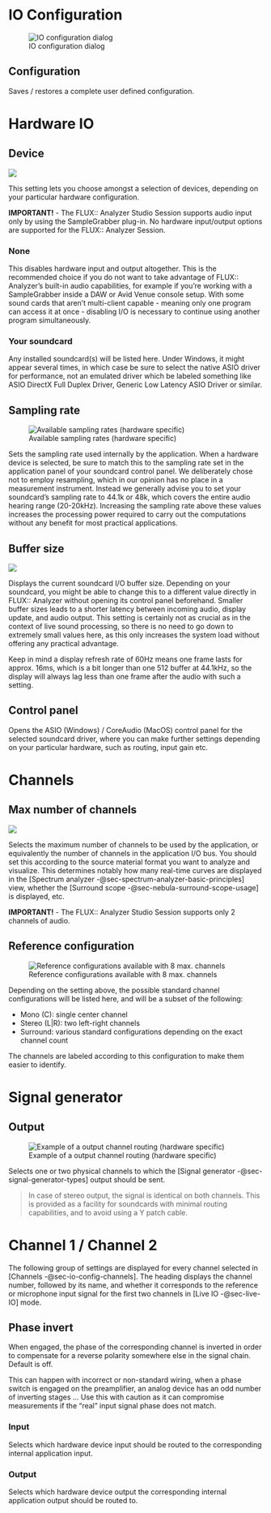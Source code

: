 # IO Configuration {#sec-io-config}
![IO configuration dialog](https://media.githubusercontent.com/media/FLUX-SE/doc_images/main/Analyzer/Setup/IOSetup.png)

## Configuration
Saves / restores a complete user defined configuration.

# Hardware IO

## Device

![](https://media.githubusercontent.com/media/FLUX-SE/doc_images/main/Analyzer/Setup/Devices.png)

This setting lets you choose amongst a selection of devices, depending on your particular hardware configuration.

:::{.callout-warning}
 **IMPORTANT!** - The FLUX:: Analyzer Studio Session supports audio input only by using the SampleGrabber plug-in. 
No hardware input/output options are supported for the FLUX:: Analyzer Session.
:::

### None
This disables hardware input and output altogether. This is the recommended choice if you do not want to take advantage of FLUX:: Analyzer's built-in audio capabilities, for example if you're working with a SampleGrabber inside a DAW or Avid Venue console setup. With some sound cards that aren't multi-client capable - meaning only one program can access it at once - disabling I/O is necessary to continue using another program simultaneously.

### Your soundcard
Any installed soundcard(s) will be listed here. Under Windows, it might appear several times, in which case be sure to select the native ASIO driver for performance, not an emulated driver which be labeled something like ASIO DirectX Full Duplex Driver, Generic Low Latency ASIO Driver or similar.



## Sampling rate
![Available sampling rates (hardware specific)](https://media.githubusercontent.com/media/FLUX-SE/doc_images/main/Analyzer/Setup/SamplingRate.png)

Sets the sampling rate used internally by the application. When a hardware device is selected, be sure to match this to the sampling rate set in the application panel of your soundcard control panel. We deliberately chose not to employ resampling, which in our opinion has no place in a measurement instrument. Instead we generally advise you to set your soundcard's sampling rate to 44.1k or 48k, which covers the entire audio hearing range (20-20kHz). Increasing the sampling rate above these values increases the processing power required to carry out the computations without any benefit for most practical applications.

## Buffer size
![](https://media.githubusercontent.com/media/FLUX-SE/doc_images/main/Analyzer/Setup/BufferSize.png)

Displays the current soundcard I/O buffer size. Depending on your soundcard, you might be able to change this to a different value directly in FLUX:: Analyzer without opening its control panel beforehand. Smaller buffer sizes leads to a shorter latency between incoming audio, display update, and audio output. This setting is certainly not as crucial as in the context of live sound processing, so there is no need to go down to extremely small values here, as this only increases the system load without offering any practical advantage.

Keep in mind a display refresh rate of 60Hz means one frame lasts for approx. 16ms, which is a bit longer than one 512 buffer at 44.1kHz, so the display will always lag less than one frame after the audio with such a setting.

## Control panel
Opens the ASIO (Windows) / CoreAudio (MacOS) control panel for the selected soundcard driver, where you can make further settings depending on your particular hardware, such as routing, input gain etc.

# Channels {#sec-io-config-channels}

## Max number of channels
![](https://media.githubusercontent.com/media/FLUX-SE/doc_images/main/Analyzer/Setup/Channels.png)

Selects the maximum number of channels to be used by the application, or equivalently the number of channels in the application I/O bus. You should set this according to the source material format you want to analyze and visualize. This determines notably how many real-time curves are displayed in the [Spectrum analyzer -@sec-spectrum-analyzer-basic-principles] view, whether the [Surround scope -@sec-nebula-surround-scope-usage] is displayed, etc.

:::{.callout-warning}
 **IMPORTANT!** - The FLUX:: Analyzer Studio Session supports only 2 channels of audio.
:::

## Reference configuration
![Reference configurations available with 8 max. channels](https://media.githubusercontent.com/media/FLUX-SE/doc_images/main/Analyzer/Setup/ReferenceConfiguration.png)

Depending on the setting above, the possible standard channel configurations will be listed here, and will be a subset of the following:

* Mono (C): single center channel
* Stereo (L|R): two left-right channels
* Surround: various standard configurations depending on the exact channel count

The channels are labeled according to this configuration to make them easier to identify.

# Signal generator
## Output

![Example of a output channel routing (hardware specific)](https://media.githubusercontent.com/media/FLUX-SE/doc_images/main/Analyzer/Setup/OutputPatch.png)

Selects one or two physical channels to which the [Signal generator -@sec-signal-generator-types] output should be sent.

>In case of stereo output, the signal is identical on both channels. This is provided as a facility for soundcards with minimal routing capabilities, and to avoid using a Y patch cable.

# Channel 1 / Channel 2
The following group of settings are displayed for every channel selected in [Channels -@sec-io-config-channels]. The heading displays the channel number, followed by its name, and whether it corresponds to the reference or microphone input signal for the first two channels in [Live IO -@sec-live-IO] mode.

## Phase invert
When engaged, the phase of the corresponding channel is inverted in order to compensate for a reverse polarity somewhere else in the signal chain. Default is off.

This can happen with incorrect or non-standard wiring, when a phase switch is engaged on the preamplifier, an analog device has an odd number of inverting stages … Use this with caution as it can compromise measurements if the “real” input signal phase does not match.

### Input
Selects which hardware device input should be routed to the corresponding internal application input.

### Output
Selects which hardware device output the corresponding internal application output should be routed to.


